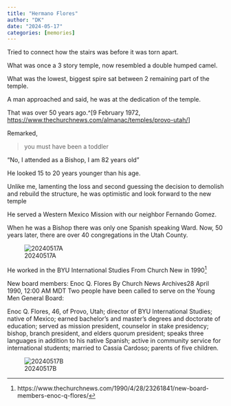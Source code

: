 ```yaml
---
title: "Hermano Flores"
author: "DK"
date: "2024-05-17"
categories: [memories]
---
```


Tried to connect how the stairs was before it was torn apart.

What was once a 3 story temple, now resembled a double humped camel.

What was the lowest, biggest spire sat between 2 remaining part of the temple.

A man approached and said, he was at the dedication of the temple.

That was over 50 years ago.\^\[9 February 1972, <https://www.thechurchnews.com/almanac/temples/provo-utah/>\]

Remarked,

> you must have been a toddler

"No, I attended as a Bishop, I am 82 years old"

He looked 15 to 20 years younger than his age.

Unlike me, lamenting the loss and second guessing the decision to demolish and rebuild the structure, he was optimistic and look forward to the new temple

He served a Western Mexico Mission with our neighbor Fernando Gomez.

When he was a Bishop there was only one Spanish speaking Ward. Now, 50 years later, there are over 40 congregations in the Utah County.

![20240517A](20240517_075619.jpg){#fig-20240517A}

He worked in the BYU International Studies From Church New in 1990[^1]

[^1]: https://www.thechurchnews.com/1990/4/28/23261841/new-board-members-enoc-q-flores/

New board members: Enoc Q. Flores By Church News Archives28 April 1990, 12:00 AM MDT Two people have been called to serve on the Young Men General Board:

Enoc Q. Flores, 46, of Provo, Utah; director of BYU International Studies; native of Mexico; earned bachelor's and master's degrees and doctorate of education; served as mission president, counselor in stake presidency; bishop, branch president, and elders quorum president; speaks three languages in addition to his native Spanish; active in community service for international students; married to Cassia Cardoso; parents of five children.

![20240517B](20240517_192103.jpg){#fig-20240517B}
